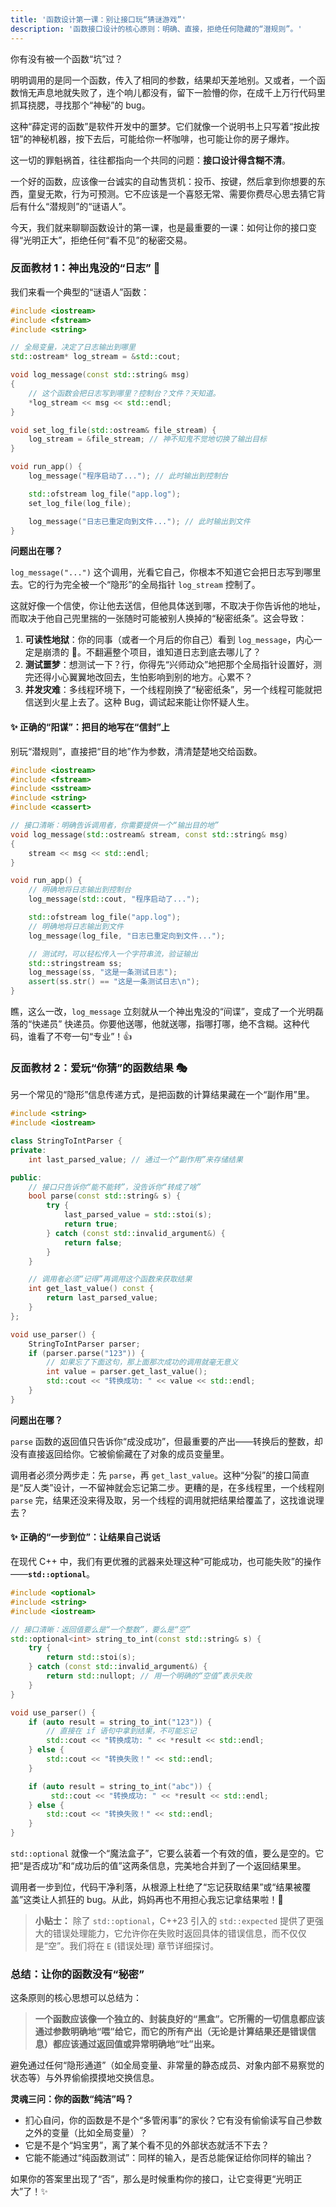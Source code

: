 ```yaml
---
title: '函数设计第一课：别让接口玩“猜谜游戏”'
description: '函数接口设计的核心原则：明确、直接，拒绝任何隐藏的“潜规则”。'
---
```


你有没有被一个函数“坑”过？

明明调用的是同一个函数，传入了相同的参数，结果却天差地别。又或者，一个函数悄无声息地就失败了，连个响儿都没有，留下一脸懵的你，在成千上万行代码里抓耳挠腮，寻找那个“神秘”的 bug。

这种“薛定谔的函数”是软件开发中的噩梦。它们就像一个说明书上只写着“按此按钮”的神秘机器，按下去后，可能给你一杯咖啡，也可能让你的房子爆炸。

这一切的罪魁祸首，往往都指向一个共同的问题：**接口设计得含糊不清**。

一个好的函数，应该像一台诚实的自动售货机：投币、按键，然后拿到你想要的东西，童叟无欺，行为可预测。它不应该是一个喜怒无常、需要你费尽心思去猜它背后有什么“潜规则”的“谜语人”。

今天，我们就来聊聊函数设计的第一课，也是最重要的一课：如何让你的接口变得“光明正大”，拒绝任何“看不见”的秘密交易。

### 反面教材 1：神出鬼没的“日志” 📝

我们来看一个典型的“谜语人”函数：

```cpp
#include <iostream>
#include <fstream>
#include <string>

// 全局变量，决定了日志输出到哪里
std::ostream* log_stream = &std::cout;

void log_message(const std::string& msg)
{
    // 这个函数会把日志写到哪里？控制台？文件？天知道。
    *log_stream << msg << std::endl;
}

void set_log_file(std::ostream& file_stream) {
    log_stream = &file_stream; // 神不知鬼不觉地切换了输出目标
}

void run_app() {
    log_message("程序启动了..."); // 此时输出到控制台

    std::ofstream log_file("app.log");
    set_log_file(log_file);

    log_message("日志已重定向到文件..."); // 此时输出到文件
}
```

**问题出在哪？**

`log_message("...")` 这个调用，光看它自己，你根本不知道它会把日志写到哪里去。它的行为完全被一个“隐形”的全局指针 `log_stream` 控制了。

这就好像一个信使，你让他去送信，但他具体送到哪，不取决于你告诉他的地址，而取决于他自己兜里揣的一张随时可能被别人换掉的“秘密纸条”。这会导致：

1.  **可读性地狱**：你的同事（或者一个月后的你自己）看到 `log_message`，内心一定是崩溃的 🤯。不翻遍整个项目，谁知道日志到底去哪儿了？
2.  **测试噩梦**：想测试一下？行，你得先“兴师动众”地把那个全局指针设置好，测完还得小心翼翼地改回去，生怕影响到别的地方。心累不？
3.  **并发灾难**：多线程环境下，一个线程刚换了“秘密纸条”，另一个线程可能就把信送到火星上去了。这种 Bug，调试起来能让你怀疑人生。

#### ✨ 正确的“阳谋”：把目的地写在“信封”上

别玩“潜规则”，直接把“目的地”作为参数，清清楚楚地交给函数。

```cpp
#include <iostream>
#include <fstream>
#include <sstream>
#include <string>
#include <cassert>

// 接口清晰：明确告诉调用者，你需要提供一个“输出目的地”
void log_message(std::ostream& stream, const std::string& msg)
{
    stream << msg << std::endl;
}

void run_app() {
    // 明确地将日志输出到控制台
    log_message(std::cout, "程序启动了...");

    std::ofstream log_file("app.log");
    // 明确地将日志输出到文件
    log_message(log_file, "日志已重定向到文件...");

    // 测试时，可以轻松传入一个字符串流，验证输出
    std::stringstream ss;
    log_message(ss, "这是一条测试日志");
    assert(ss.str() == "这是一条测试日志\n");
}
```

瞧，这么一改，`log_message` 立刻就从一个神出鬼没的“间谍”，变成了一个光明磊落的“快递员” 快递员。你要他送哪，他就送哪，指哪打哪，绝不含糊。这种代码，谁看了不夸一句“专业”！👍

### 反面教材 2：爱玩“你猜”的函数结果 🎭

另一个常见的“隐形”信息传递方式，是把函数的计算结果藏在一个“副作用”里。

```cpp
#include <string>
#include <iostream>

class StringToIntParser {
private:
    int last_parsed_value; // 通过一个“副作用”来存储结果

public:
    // 接口只告诉你“能不能转”，没告诉你“转成了啥”
    bool parse(const std::string& s) {
        try {
            last_parsed_value = std::stoi(s);
            return true;
        } catch (const std::invalid_argument&) {
            return false;
        }
    }

    // 调用者必须“记得”再调用这个函数来获取结果
    int get_last_value() const {
        return last_parsed_value;
    }
};

void use_parser() {
    StringToIntParser parser;
    if (parser.parse("123")) {
        // 如果忘了下面这句，那上面那次成功的调用就毫无意义
        int value = parser.get_last_value();
        std::cout << "转换成功: " << value << std::endl;
    }
}
```

**问题出在哪？**

`parse` 函数的返回值只告诉你“成没成功”，但最重要的产出——转换后的整数，却没有直接返回给你。它被偷偷藏在了对象的成员变量里。

调用者必须分两步走：先 `parse`，再 `get_last_value`。这种“分裂”的接口简直是“反人类”设计，一不留神就会忘记第二步。更糟的是，在多线程里，一个线程刚 `parse` 完，结果还没来得及取，另一个线程的调用就把结果给覆盖了，这找谁说理去？

#### ✨ 正确的“一步到位”：让结果自己说话

在现代 C++ 中，我们有更优雅的武器来处理这种“可能成功，也可能失败”的操作——**`std::optional`**。

```cpp
#include <optional>
#include <string>
#include <iostream>

// 接口清晰：返回值要么是“一个整数”，要么是“空”
std::optional<int> string_to_int(const std::string& s) {
    try {
        return std::stoi(s);
    } catch (const std::invalid_argument&) {
        return std::nullopt; // 用一个明确的“空值”表示失败
    }
}

void use_parser() {
    if (auto result = string_to_int("123")) {
        // 直接在 if 语句中拿到结果，不可能忘记
        std::cout << "转换成功: " << *result << std::endl;
    } else {
        std::cout << "转换失败！" << std::endl;
    }

    if (auto result = string_to_int("abc")) {
         std::cout << "转换成功: " << *result << std::endl;
    } else {
        std::cout << "转换失败！" << std::endl;
    }
}
```

`std::optional` 就像一个“魔法盒子”，它要么装着一个有效的值，要么是空的。它把“是否成功”和“成功后的值”这两条信息，完美地合并到了一个返回结果里。

调用者一步到位，代码干净利落，从根源上杜绝了“忘记获取结果”或“结果被覆盖”这类让人抓狂的 bug。从此，妈妈再也不用担心我忘记拿结果啦！🎉

> **小贴士：** 除了 `std::optional`，C++23 引入的 `std::expected` 提供了更强大的错误处理能力，它允许你在失败时返回具体的错误信息，而不仅仅是“空”。我们将在 `E` (错误处理) 章节详细探讨。

### 总结：让你的函数没有“秘密”

这条原则的核心思想可以总结为：

> **一个函数应该像一个独立的、封装良好的“黑盒”。它所需的一切信息都应该通过参数明确地“喂”给它，而它的所有产出（无论是计算结果还是错误信息）都应该通过返回值或异常明确地“吐”出来。**

避免通过任何“隐形通道”（如全局变量、非常量的静态成员、对象内部不易察觉的状态等）与外界偷偷摸摸地交换信息。

**灵魂三问：你的函数“纯洁”吗？**

- 扪心自问，你的函数是不是个“多管闲事”的家伙？它有没有偷偷读写自己参数之外的变量（比如全局变量）？
- 它是不是个“妈宝男”，离了某个看不见的外部状态就活不下去？
- 它能不能通过“纯函数测试”：同样的输入，是否总能保证给你同样的输出？

如果你的答案里出现了“否”，那么是时候重构你的接口，让它变得更“光明正大”了！✨
